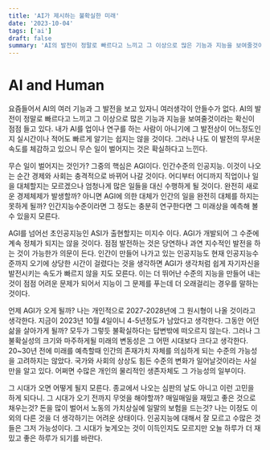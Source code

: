 ```yaml
---
title: 'AI가 제시하는 불확실한 미래'
date: '2023-10-04'
tags: ['ai']
draft: false
summary: 'AI의 발전이 정말로 빠르다고 느끼고 그 이상으로 많은 기능과 지능을 보여줄것이라는 확신이 점점 들고 있다. 내가 AI를 업이나 연구를 하는 사람이 아니기에 그 발전상이 어느정도인지 실시간이나 적어도 빠르게 알기는 쉽지는 않을 것이다. 그러나 나도 이 발전의 무서운 속도를 체감하고 있으니 무슨 일이 벌어지는 것은 확실하다고 느낀다.'
---
```


# AI and Human

요즘들어서 AI의 여러 기능과 그 발전을 보고 있자니 여러생각이 안들수가 없다. AI의 발전이 정말로 빠르다고 느끼고 그 이상으로 많은 기능과 지능을 보여줄것이라는 확신이 점점 들고 있다. 내가 AI를 업이나 연구를 하는 사람이 아니기에 그 발전상이 어느정도인지 실시간이나 적어도 빠르게 알기는 쉽지는 않을 것이다. 그러나 나도 이 발전의 무서운 속도를 체감하고 있으니 무슨 일이 벌어지는 것은 확실하다고 느낀다.

무슨 일이 벌어지는 것인가? 그중의 핵심은 AGI이다. 인간수준의 인공지능. 이것이 나오는 순간 경제와 사회는 충격적으로 바뀌어 나갈 것이다. 어디부터 어디까지 직업이나 일을 대체할지는 모르겠으나 엄청나게 많은 일들을 대신 수행하게 될 것이다. 완전히 새로운 경제체제가 발생할까? 아니면 AGI에 의한 대체가 인간의 일을 완전히 대체를 하지는 못하게 될까? 인간지능수준이라면 그 정도는 충분히 연구한다면 그 미래상을 예측해 볼 수 있을지 모른다.

AGI를 넘어선 초인공지능인 ASI가 출현할지는 미지수 이다. AGI가 개발되어 그 수준에 계속 정체가 되지는 않을 것이다. 점점 발전하는 것은 당연하나 과연 지수적인 발전을 하는 것이 가능한가 의문이 든다. 인간이 만들어 나가고 있는 인공지능도 현재 인공지능수준까지 오기에 상당한 시간이 걸렸다는 것을 생각하면 AGI가 생각처럼 쉽게 자기자신을 발전시키는 속도가 빠르지 않을 지도 모른다. 이는 더 뛰어난 수준의 지능을 만들어 내는 것이 점점 어려운 문제가 되어서 지능이 그 문제를 푸는데 더 오래걸리는 경우를 말하는 것이다.

언제 AGI가 오게 될까? 나는 개인적으로 2027-2028년에 그 원시형이 나올 것이라고 생각한다. 지금이 2023년 10월 4일이니 4-5년정도가 남았다고 생각한다. 그동안 어던 삶을 살아가게 될까? 모두가 그렇듯 불확실하다는 답변밖에 떠오르지 않는다. 그러나 그 불확실성의 크기와 마주하게될 미래의 변동성은 그 어떤 시대보다 크다고 생각한다. 20~30년 전에 미래를 예측할때 인간의 존재가치 자체를 의심하게 되는 수준의 가능성을 고려하지는 않았다. 국가와 사회의 상상도 힘든 수준의 변화가 일어날것이라는 사실만을 알고 있다. 어쩌면 수많은 개인의 물리적인 생존자체도 그 가능성의 일부이다.

그 시대가 오면 어떻게 될지 모른다. 종교에서 나오는 심판의 날도 아니고 이런 고민을 하게 되다니. 그 시대가 오기 전까지 무엇을 해야할까? 매일매일을 재밌고 좋은 것으로 채우는것? 돈을 많이 벌어서 노동의 가치상실에 일말의 보험을 드는것? 나는 이정도 이외의 다른 것을 더 생각하기는 어려운 상태이다. 인공지능에 대해서 잘 모르고 수많은 것들은 그저 가능성이다. 그 시대가 늦게오는 것이 이득인지도 모르지만 오늘 하루가 더 재밌고 좋은 하루가 되기를 바란다.
